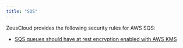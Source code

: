 ```yaml
---
title: "SQS"
---
```


ZeusCloud provides the following security rules for AWS SQS:
- <a href="https://github.com/Zeus-Labs/ZeusCloud/blob/main/backend/rules/sqs/enable_server_side_encryption_with_kms.go">SQS queues should have at rest encryption enabled with AWS KMS</a>
